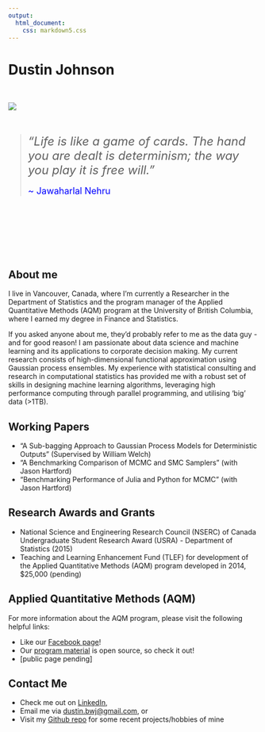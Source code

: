 ```yaml
---
output: 
  html_document:
    css: markdown5.css
---
```


# Dustin Johnson

<br>

<div id="holder">
<div id="pic1"><img src="profile.jpg" /></div>
<br><br>
<div id="pic2"> > <font size=5px> _"Life is like a game of cards. The hand you are dealt is determinism; the way you play it is free will."_</font> <br><br> <font size=4px color='blue' align='center'>~ Jawaharlal Nehru</font></div>
</div> 

<br><br><br><br><br><br>

## About me

I live in Vancouver, Canada, where I'm currently a Researcher in the Department of Statistics and the program manager of the Applied Quantitative Methods (AQM) program at the University of British Columbia, where I earned my degree in Finance and Statistics. 

If you asked anyone about me, they'd probably refer to me as the data guy - and for good reason! I am passionate about data science and machine learning and its applications to corporate decision making. My current research consists of high-dimensional functional approximation using Gaussian process ensembles. My experience with statistical consulting and research in computational statistics has provided me with a robust set of skills in designing machine learning algorithms, leveraging high performance computing through parallel programming, and utilising 'big' data (>1TB).

## Working Papers

* "A Sub-bagging Approach to Gaussian Process Models for Deterministic Outputs" (Supervised by William Welch)
* "A Benchmarking Comparison of MCMC and SMC Samplers" (with Jason Hartford)
* "Benchmarking Performance of Julia and Python for MCMC" (with Jason Hartford)

## Research Awards and Grants

* National Science and Engineering Research Council (NSERC) of Canada Undergraduate Student Research Award (USRA) - Department of Statistics (2015)
* Teaching and Learning Enhancement Fund (TLEF) for development of the Applied Quantitative Methods (AQM) program developed in 2014, $25,000 (pending)


## Applied Quantitative Methods (AQM)

For more information about the AQM program, please visit the following helpful links:

* Like our [Facebook page](https://www.facebook.com/AppliedQuantitativeMethods)!
* Our [program material](http://dustin21.github.io/CourseMaterial/AQM2015_LandingPage.html) is open source, so check it out!
* [public page pending]

## Contact Me

* Check me out on [LinkedIn](https://ca.linkedin.com/in/djohnson21),
* Email me via [dustin.bwj@gmail.com](dustin.bwj@gmail.com), or
* Visit my [Github repo](https://github.com/Dustin21) for some recent projects/hobbies of mine




